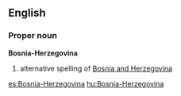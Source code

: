 ==English==
===Proper noun===
'''Bosnia-Herzegovina'''
# alternative spelling of [[Bosnia and Herzegovina]]

[[es:Bosnia-Herzegovina]]
[[hu:Bosnia-Herzegovina]]
